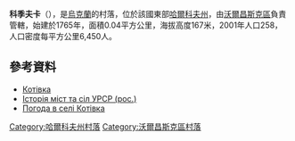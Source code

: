 {{coord|50|8|4|N|37|4|41|E|scale:100000_region:UA|display=title}}

'''科季夫卡'''（{{lang-uk|Котівка}}），是[[烏克蘭|烏克蘭]]的村落，位於該國東部[[哈爾科夫州|哈爾科夫州]]，由[[沃爾昌斯克區|沃爾昌斯克區]]負責管轄，始建於1765年，面積0.04平方公里，海拔高度167米，2001年人口258，人口密度每平方公里6,450人。

==參考資料==
*[http://w1.c1.rada.gov.ua/pls/z7502/A005?rdat1=13.09.2011&rf7571=32774 Котівка]
* [https://web.archive.org/web/20111115230830/http://www.igsu.org.ua/Harkovskja.obl/Volczanskij.rajon/Kotovka.html Історія міст та сіл УРСР (рос.)]
* [http://weather.in.ua/ua/har'kovskaja/11780 Погода в селі Котівка] {{Wayback|url=http://weather.in.ua/ua/har%27kovskaja/11780 |date=20201126093921 }}

{{DEFAULTSORT:Котівка}}
[[Category:哈爾科夫州村落|Category:哈爾科夫州村落]]
[[Category:沃爾昌斯克區村落|Category:沃爾昌斯克區村落]]


{{Kharkiv-geo-stub}}